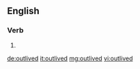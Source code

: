 ==English==

===Verb===
{{head|en}}

# {{en-past of|outlive}}

[[de:outlived]]
[[it:outlived]]
[[mg:outlived]]
[[vi:outlived]]